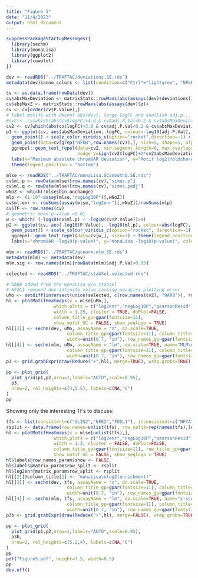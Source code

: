 ```yaml
---
title: "Figure 5"
date: "11/4/2023"
output: html_document
---
```


```r
suppressPackageStartupMessages({
  library(sechm)
  library(monaLisa)
  library(ggplot2)
  library(cowplot)
})
```

```r
dev <- readRDS("../TRAFTAC/deviations.SE.rds")
metadata(dev)$anno_colors <- list(condition=c("Ctrl"="lightgrey", "NFkB"="darkred"))

cv <- as.data.frame(rowData(dev))
cv$absMaxDeviation <- matrixStats::rowMaxs(abs(assays(dev)$deviations))
cv$absMaxZ <- matrixStats::rowMaxs(abs(assays(dev)$z))
cv <- cv[order(cv$P.Value),]
# label motifs with decent abs(dev), large logFC and smallish adj.p...
#cv2 <- cv[which(abs(cv$logFC)>4.8 & cv$adj.P.Val<0.2 & cv$absMaxDeviation>0.0122),]
cv2 <- cv[which(abs(cv$logFC)>3.8 & cv$adj.P.Val<0.2 & cv$absMaxDeviation>0.005),]
p1 <- ggplot(cv, aes(absMaxDeviation, logFC, colour=-log10(adj.P.Val), label=TF)) +
  geom_point() + scale_color_viridis_c(option="rocket",direction=-1) + theme_bw() +
  geom_point(data=cv[grep("NFKB",row.names(cv)),], size=5, shape=1, alpha=1, colour="darkred") +
  ggrepel::geom_text_repel(data=cv2, min.segment.length=0, max.overlaps=30, show.legend=FALSE,
                           nudge_y=sign(cv2$logFC)+2*cv2$absMaxDeviation>0.025, size=3) +
  labs(x="Maximum absolute chromVAR deviation", y="Motif log2(foldchange) with TRAFTAC") +
  theme(legend.position = "bottom")
```


```r
mlse <- readRDS("../TRAFTAC/monaLisa.GCsmoothQ.SE.rds")
cv$ml.p <- rowData(mlse)[row.names(cv),"simes.p"]
cv$ml.q <- rowData(mlse)[row.names(cv),"simes.padj"]
wNoZ <- which(!mlse$bin.nochange)
mlp <- (1-10^-assay(mlse,"negLog10P")[,wNoZ])
cv$ml.enr <- rowSums(assay(mlse,"log2enr")[,wNoZ])/rowSums(mlp)
cv$TF <- row.names(cv)
# geometric mean p-value <0.01
w <- which( (-log10(cv$ml.p) + -log10(cv$P.Value))>4)
p2 <- ggplot(cv, aes(-log10(P.Value), -log10(ml.p), colour=abs(logFC), label=TF)) + 
  geom_point() + scale_colour_viridis_c(option="rocket", direction=-1) + theme_bw() + 
  ggrepel::geom_text_repel(data=cv[w,], size=3) + theme(legend.position = "bottom") +
  labs(x="chromVAR -log10(p-value)", y="monaLisa -log10(p-value)", colour="chromVAR abs(logFC)")
```

```r
mlm <- readRDS("../TRAFTAC/gcnorm.mlm.SE.rds")
metadata(mlm) <- metadata(dev)
mlm.sig <- row.names(mlm)[rowData(mlm)$adj.P.Val<0.05]
```


```r
selected <- readRDS("../TRAFTAC/stabSel.selected.rds")

# RARB added from the monaLisa w/o stabsel
# NF2L1 removed due infinite value causing monaLisa plotting error
uMo <- setdiff(intersect(union(selected, c(row.names(cv2), "RARB")), row.names(mlse)), "NF2L1")
hl <- plotMotifHeatmaps(x = mlse[uMo,],
                  which.plots = c("log2enr","negLog10P","pearsonResid"), width.seqlogo=2,
                  width = 1.25, cluster = TRUE, doPlot=FALSE,
                  column_title_gp=gpar(fontsize=11),
                  show_motif_GC = FALSE, show_seqlogo = TRUE)
hl[[3]] <- sechm(dev, uMo, assayName = "z", do.scale=TRUE, 
                       column_title_gp=gpar(fontsize=11), column_title="chromVAR",
                       width=unit(0.7, "in"), row_names_gp=gpar(fontsize=10))
hl[[4]] <- sechm(mlm, uMo, assayName = "lm", do.scale=TRUE, name="MLM\nz-score", 
                       column_title_gp=gpar(fontsize=11), column_title="mlm",
                       width=unit(0.7, "in"), row_names_gp=gpar(fontsize=10))
p3 <- grid.grabExpr(draw(Reduce("+",hl), merge=TRUE), wrap.grobs=TRUE)
```


```r
pp <- plot_grid(
  plot_grid(p1,p2,nrow=1,labels="AUTO",scale=0.95),
  p3, 
  nrow=2, rel_heights=c(4,5.5), labels=c(NA,"C")
)
pp
```

Showing only the interesting TFs to discuss:

```r
tfs <- list(consistent=c("GLIS2","NFE2","FOSL1"), inconsistent=c("NFYA","NFKB1","JUNB","FOS"))
rsplit <- data.frame(row.names=unlist(tfs), row_split=rep(names(tfs),lengths(tfs)))
hl <- plotMotifHeatmaps(x = mlse[unlist(tfs),],
                  which.plots = c("log2enr","negLog10P","pearsonResid"), width.seqlogo=1.6,
                  width = 1.3, cluster = FALSE, doPlot=FALSE,
                  column_title_gp=gpar(fontsize=11), row_title_gp=gpar(fontsize=9),
                  show_motif_GC = FALSE, show_seqlogo = TRUE)
hl$labels@row_names_param$show <- FALSE
hl$labels@matrix_param$row_split <- rsplit
hl$log2enr@matrix_param$row_split <- rsplit
hl[[2]]@column_title[1] <- "monaLisa\nlog2(enrichment)"
hl[[3]] <- sechm(dev, tfs, assayName = "z", do.scale=TRUE, 
                       column_title_gp=gpar(fontsize=11), column_title="chromVAR", name="chromVAR\nz-score",
                       width=unit(0.7, "in"), row_names_gp=gpar(fontsize=10), isMult=TRUE)
hl[[4]] <- sechm(mlm, tfs, assayName = "lm", do.scale=TRUE, name="z-score", 
                       column_title_gp=gpar(fontsize=11), column_title="MLM",
                       width=unit(0.7, "in"), row_names_gp=gpar(fontsize=10))
p3b <- grid.grabExpr(draw(Reduce("+",hl), merge=FALSE), wrap.grobs=TRUE)
```


```r
pp <- plot_grid(
  plot_grid(p1,p2,nrow=1,labels="AUTO",scale=0.95),
  p3b,
  nrow=2, rel_heights=c(5.2,4), labels=c(NA,"C")
)
pp
pdf("Figure5.pdf", height=7.5, width=8.5)
pp
dev.off()
```

